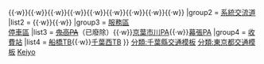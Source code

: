 {{Navbox
|name = 京葉道路
|title = {{Ja Exp Route Sign|E14}} [[京葉道路]]
|titlestyle = border-left:3em solid {{{路線色1|#393}}}; border-right:3em solid {{{路線色2|#393}}}; background-color:#dfd;
|groupstyle = background-color:#dfd;
|group1 = [[交流道]]<br />[[智慧型交流道]]
|list1 = {{IC|篠崎|1|6=[[首都高速7號小松川線]]}}{{·w}}{{IC|京葉市川|2}}{{·w}}{{IC|原木|3}}{{·w}}{{IC|船橋|4}}{{·w}}{{IC|花輪|5}}{{·w}}{{IC|幕張|6}}{{·w}}{{IC|武石|7}}{{·w}}{{IC|穴川|8}}{{·w}}{{IC|貝塚|9|4=交流道 (千葉縣)}}{{·w}}{{IC|松丘|11}}{{·w}}{{IC|蘇我|12|3={{自動車道|館山}}}}
|group2 = [[系統交流道]]
|list2 = {{JCT|京葉|1-1|3={{自動車道|外環}}}}{{·w}}{{JCT|宮野木|7-1|{{自動車道|東關東}}}}{{·w}}{{JCT|千葉東|10|[[千葉東金道路]]}}
|group3 = [[服務區 (公路)|服務區]]<br />[[服務區 (公路)|停車區]]
|list3 = <del>[[京葉市川停車區|鬼高PA]]</del>（已廢除）{{·w}}[[京葉市川停車區|京葉市川PA]]{{·w}}[[幕張停車區|幕張PA]]
|group4 = [[收費站]]
|list4 = [[船橋主線收費站|船橋TB]]{{·w}}[[千葉西主線收費站|千葉西TB]]
}}
<noinclude>
[[分類:千葉縣交通模板]]
[[分類:東京都交通模板]]
[[分類:東日本高速公路模板|Keiyo]]
</noinclude>